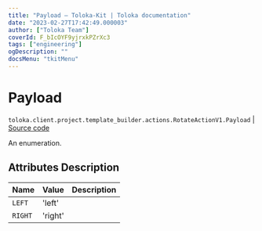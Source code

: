 ```yaml
---
title: "Payload — Toloka-Kit | Toloka documentation"
date: "2023-02-27T17:42:49.000003"
author: ["Toloka Team"]
coverId: F_bIcOYF9yjrxkPZrXc3
tags: ["engineering"]
ogDescription: ""
docsMenu: "tkitMenu"
---
```


# Payload
`toloka.client.project.template_builder.actions.RotateActionV1.Payload` | [Source code](https://github.com/Toloka/toloka-kit/blob/v1.1.4/src/client/project/template_builder/actions.py#L137)

An enumeration.

## Attributes Description

| Name | Value | Description |
| :------| :-----------| :----------| 
`LEFT`|'left'|
`RIGHT`|'right'|